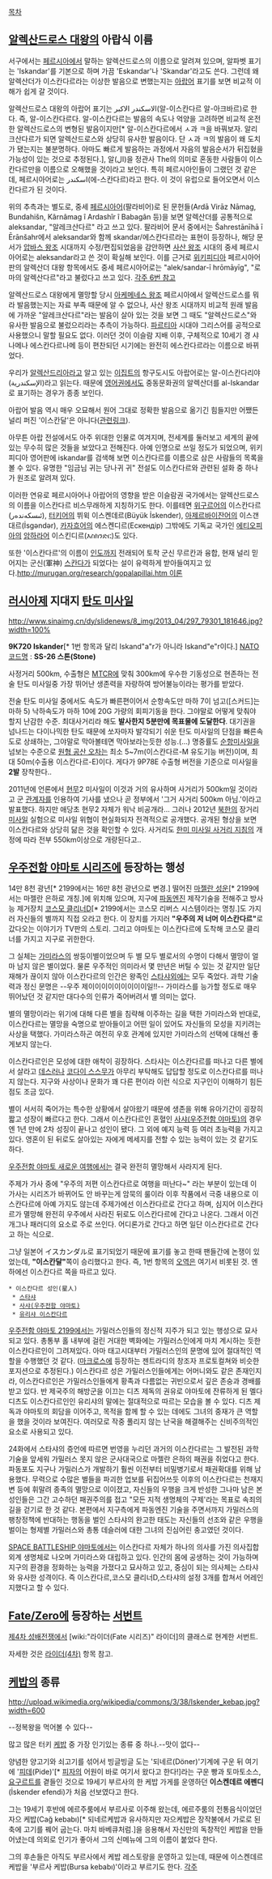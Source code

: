 [[목차]]
== [[알렉산드로스 대왕]]의 아랍식 이름 ==
서구에서는 [[페르시아]]에서 말하는 알렉산드로스의 이름으로 알려져 있으며, 알파벳 표기는 'Iskandar'를 기본으로 하며 가끔 'Eskandar'나 'Skandar'라고도 쓴다. 그런데 왜 알렉산더가 이스칸다르라는 이상한 발음으로 변했는지는 [[아랍어]] 표기를 보면 비교적 이해가 쉽게 갈 것이다.

알렉산드로스 대왕의 아랍어 표기는 الاسكندر الاكبر(알-이스칸다르 알-아크바르)로 한다. 즉, 알-이스칸다르다. 알-이스칸다르는 발음의 속도나 억양을 고려하면 비교적 온전한 알렉산드로스의 변형된 발음이지만[* 알-이스칸다르에서 ㅅ과 ㅋ을 바꿔보자. 알리크산다르가 되면 알렉산드로스와 상당히 유사한 발음이다. 단 ㅅ과 ㅋ의 발음이 왜 도치가 됐는지는 불분명하다. 아마도 빠르게 발음하는 과정에서 자음의 발음순서가 뒤집혔을 가능성이 있는 것으로 추정된다.], 알(ال)을 정관사 The의 의미로 혼동한 사람들이 이스칸다르만을 이름으로 오해했을 것이라고 보인다. 특히 페르시아인들이 그랬던 것 같은데, 페르시아어로는 اسکندر(에-스칸다르)라고 한다. 이 것이 유럽으로 들어오면서 이스칸다르가 된 것이다.

위의 추측과는 별도로, 중세 [[페르시아어]](팔라비어)로 된 문헌들(Ardā Virāz Nāmag, Bundahišn, Kârnâmag î Ardashîr î Babagân 등)을 보면 알렉산더를 공통적으로 aleksandar‏, "알레크산다르" 라고 쓰고 있다. 팔라비어 문서 중에서는 Šahrestānīhā ī Ērānšahr에서 aleksandar‏와 함께 skandar/에스칸다르라는 표현이 등장하나, 해당 문서가 [[압바스 왕조]] 시대까지 수정/편집되었음을 감안하면 [[사산 왕조]] 시대의 중세 페르시아어로는 aleksandar‏라고 쓴 것이 확실해 보인다. 이를 근거로 [[위키피디아]] 페르시아어판의 알렉산더 대왕 항목에서도 중세 페르시아어로는 "alek/sandar-ī hrōmāyīg", "로마의 알렉산다르"라고 불렀다고 쓰고 있다. [http://fa.wikipedia.org/wiki/%D8%A7%D8%B3%DA%A9%D9%86%D8%AF%D8%B1 각주 6번 참고]

알렉산드로스 대왕에게 멸망할 당시 [[아케메네스 왕조]] 페르시아에서 알렉산드로스를 뭐라 발음했는지는 자료 부족 때문에 알 수 없으나, 사산 왕조 시대까지 비교적 원래 발음에 가까운 "알레크산다르"라는 발음이 살아 있는 것을 보면 그 때도 "알렉산드로스"와 유사한 발음으로 불렀으리라는 추측이 가능하다. [[파르티아]] 시대야 그리스어를 공적으로 사용했으니 말할 필요도 없다. 이러던 것이 이슬람 지배 이후, 구체적으로 10세기 경 샤나메나 에스칸다르나메 등이 편찬되던 시기에는 완전히 에스칸다르라는 이름으로 바뀌었다. 

우리가 [[알렉산드리아]]라고 알고 있는 [[이집트]]의 항구도시도 아랍어로는 알-이스칸다리야(الإسكندرية)라고 읽는다. 때문에 [[영어]]권에서도 중동문화권의 알렉산더를 al-Iskandar로 표기하는 경우가 종종 보인다.

아랍어 발음 역시 매우 오묘해서 원어 그대로 정확한 발음으로 옮기긴 힘들지만 어쨌든 널리 퍼진 '이스칸달'은 아니다([http://kin.naver.com/detail/detail.php?d1id=11&dir_id=1111&eid=md3XVDFzQCj+aTNl7yac68i14EgTKZ+c&qb=JiMxNTc1OyYjMTYwNDsmIzE1NzU7JiMxNTg3OyYjMTYwMzsmIzE2MDY7JiMxNTgzOyYjMTU4NTsgJiMxNTc1OyYjMTYwNDsmIzE1NzU7JiMxNjAzOyYjMTU3NjsmIzE1ODU7&pid=fK/LUsoi5UCssvI/eYCsss--202702&sid=SM-NXPLJz0gAAD6-Oqg 관련링크]).

아무튼 아랍 전설에서도 아주 위대한 인물로 여겨지며, 전세계를 둘러보고 세계의 끝에 있는 무수히 많은 것들을 보았다고 전해진다. 아예 인명으로 쓰일 정도가 되었으며, 위키피디아 영어판에 iskandar를 검색해 보면 이스칸다르를 이름으로 삼은 사람들의 목록을 볼 수 있다. 유명한 "임금님 귀는 당나귀 귀" 전설도 이스칸다르와 관련된 설화 중 하나가 원조로 알려져 있다.

이러한 연유로 페르시아어나 아랍어의 영향을 받은 이슬람권 국가에서는 알렉산드로스의 이름을 이스칸다르 비스무래하게 지칭하기도 한다. 이를테면 [[위구르어]]의 이스칸다르(ئىسكەندەر), [[터키어]]의 뷔윅 이스켄데르(Büyük İskender), [[아제르바이잔어]]의 이스갠대르(İsgəndər), [[카자흐어]]의 에스켄디르(Ескендір) 그밖에도 기독교 국가인 [[에티오피아]]의 [[암하라어]] 이스킨디르(እስክንድር)도 있다.

또한 '이스칸다르'의 이름이 [[인도]]까지 전래되어 토착 군신 무르칸과 융합, 현재 널리 믿어지는 군신(軍神) [[스칸다]]가 되었다는 설이 유력하게 받아들여지고 있다.[[http://murugan.org/research/gopalapillai.htm 이론]]
== [[러시아]]제 지대지 [[탄도 미사일]] ==
http://www.sinaimg.cn/dy/slidenews/8_img/2013_04/297_79301_181646.jpg?width=100%

'''9K720 Iskander'''[* 1번 항목과 달리 Iskand"a"r가 아니라 Iskand"e"r이다.]
[[NATO 코드명]] : '''SS-26 스톤(Stone)'''

사정거리 500km, 수출형은 [[MTCR]]에 맞춰 300km에 우수한 기동성으로 현존하는 전술 탄도 미사일중 가장 뛰어난 생존력을 자랑하여 방어불능이라는 평가를 받았다.

전술 탄도 미사일 중에서도 속도가 빠른편이어서 순항속도만 마하 7이 넘고([스커드]는 마하 5) 낙하속도가 마하 10에 20G 가량의 회피기동을 한다. 그야말로 어떻게 맞춰야 할지 난감한 수준. 최대사거리라 해도 '''발사한지 5분만에 목표물에 도달한다'''. 대기권을 넘나드는 다이나믹한 탄도 때문에 쏘자마자 발각되기 쉬운 탄도 미사일의 단점을 빠른속도로 상쇄하는, 그야말로 막아볼테면 막아보라는듯한 성능.(...) 명중률도 [[순항미사일]]을 넘보는 수준으로 [[원형 공산 오차]]는 최소 5~7m(이스칸다르-M 유도기능 버전)이며, 최대 50m(수출용 이스칸다르-E)이다. 게다가 9P78E 수출형 버전을 기준으로 미사일을 '''2발''' 장착한다..

2011년에 언론에서 [[현무]]2 미사일이 이것과 거의 유사하며 사거리가 500km일 것이라고 군 [[관계자]]를 인용하여 기사를 냈으나 곧 정부에서 '그거 사거리 500km 아님.'이라고 발표했다. 하지만 애당초 현무2 자체가 워낙 비공개라... 그러나 2012년 [[북한]]의 장거리 [[미사일]] 실험으로 미사일 위협이 현실화되자 전격적으로 공개했다. 공개된 형상을 보면 이스칸다르와 상당히 닮은 것을 확인할 수 있다. 사거리도 [[한미 미사일 사거리 지침]]의 개정에 따라 전부 550km이상으로 개량된다고.. 

== [[우주전함 야마토 시리즈]]에 등장하는 행성 ==
14만 8천 광년[* 2199에서는 16만 8천 광년으로 변경.] 떨어진 [[마젤란 성운]][* 2199에서는 마젤란 은하로 개칭.]에 위치해 있으며, 지구에 [[파동엔진]] 제작기술을 전해주고 방사능 제거장치 [[코스모 클리너D]][* 2199에서는 코스모 리버스 시스템이라는 명칭.]도 가지러 자신들의 별까지 직접 오라고 한다. 이 장치를 가지러 '''"우주의 저 너머 이스칸다르"'''로 갔다오는 이야기가 TV판의 스토리. 그리고 야마토는 이스칸다르에 도착해 코스모 클리너를 가지고 지구로 귀한한다.

그 실체는 [[가미라스]]의 쌍둥이별이었으며 두 별 모두 별로서의 수명이 다해서 멸망이 얼마 남지 않은 별이었다. 물론 우주적인 의미라서 몇 만년은 버틸 수 있는 것 같지만 일단 재해가 끊이지 않아 이스칸다르의 인간은 왕족인 [[스타샤]]외에는 모두 죽었다. 과학 기술력과 정신 문명은 --우주 제이이이이이이이이이일!!-- 가미라스를 능가할 정도로 매우 뛰어났던 것 같지만 대다수의 인류가 죽어버려서 별 의미는 없다.

별의 멸망이라는 위기에 대해 다른 별을 침략해 이주하는 길을 택한 가미라스와 반대로, 이스칸다르는 멸망을 숙명으로 받아들이고 어떤 일이 있어도 자신들의 모성을 지키려는 사상을 택했다. 가미라스하곤 여전히 우호 관계에 있지만 가미라스의 선택에 대해선 좋게보지 않는다.

이스칸다르인은 모성에 대한 애착이 굉장하다. 스타샤는 이스칸다르를 떠나고 다른 별에서 살라고 [[데스러]]나 [[코다이 스스무]]가 아무리 부탁해도 답답할 정도로 이스칸다르를 떠나지 않는다. 지구와 사상이나 문화가 꽤 다른 편이라 이런 식으로 지구인이 이해하기 힘든 점도 조금 있다.

별이 서서히 죽어가는 특수한 상황에서 살아왔기 때문에 생존을 위해 유아기간이 굉장히 짧고 성장이 빠르다고 한다. 그래서 이스칸다르인 혼혈인 [[사샤(우주전함 야마토)]]의 경우엔 1년 만에 2차 성징이 끝나고 성인이 됐다. 그 외에 예지 능력 등 여러 초능력을 가지고 있다. 영혼이 된 뒤로도 살아있는 자에게 메세지를 전할 수 있는 능력이 있는 것 같기도 하다.

[[우주전함 야마토 새로운 여행]]에서는 결국 완전히 멸망해서 사라지게 된다.

주제가 가사 중에 "우주의 저편 이스칸다르로 여행을 떠난다~" 라는 부분이 있는데 이 가사는 시리즈가 바뀌어도 안 바꾸는게 암묵의 룰이라 이후 작품에서 극중 내용으로 이스칸다르에 아예 가지도 않는데 주제가에선 이스칸다르로 간다고 하며, 심지어 이스칸다르가 멸망해 완전히 우주에서 사라진 뒤로도 이스칸다르에 간다고 나온다. 그래서 이건 개그나 패러디의 요소로 주로 쓰인다. 어디론가로 간다고 하면 일단 이스칸다르로 간다고 하는 식으로.

그냥 일본어 イスカンダル로 표기되었기 때문에 표기를 놓고 한때 팬들간에 논쟁이 있었는데, '''"이스칸달"'''쪽이 승리했다고 한다. 즉, 1번 항목의 [[오역]]은 여기서 비롯된 것. 엔하에선 이스칸다르 쪽을 따르고 있다.

 * 이스칸다르 성인(星人)
  * [[스타샤]]
  * [[사샤(우주전함 야마토)]]
  * [[유리샤 이스칸다르]]

[[우주전함 야마토 2199]]에서는 가밀러스인들의 정신적 지주가 되고 있는 행성으로 묘사되고 있다. 총통부 홀 내부에 걸린 거대한 벽화에는 가밀러스인에게 마치 계시하는 듯한 이스칸다르인이 그려져있다. 아마 태고시대부터 가밀러스인의 문명에 있어 절대적인 역할을 수행했던 것 같다. ([[마크로스]]에 등장하는 젠트라디의 창조자 프로토컬쳐와 비슷한 포지션으로 추정된다.) 이스칸다르 성은 가밀러스인들에게는 어머니와도 같은 존재인지라, 이스칸다르인은 가밀러스인들에게 황족과 다름없는 귀빈으로서 깊은 존숭과 경배를 받고 있다. 반 제국주의 해방군을 이끄는 디츠 제독의 권유로 야마토에 잔류하게 된 멜다 디츠도 이스칸다르인인 유리샤의 말에는 절대적으로 따르는 모습을 볼 수 있다. 디츠 제독과 야마토의 회담을 이어주고, 목적을 함께 할 수 있는 데에도 그녀의 중재가 큰 역할을 했을 것이라 보여진다. 여러모로 작중 풀리지 않는 난국을 해결해주는 신비주의적인 요소로 사용되고 있다.

24화에서 스타샤의 증언에 따르면 번영을 누리던 과거의 이스칸다르는 그 발전된 과학기술을 앞세워 가밀러스 못지 않은 군사대국으로 마젤란 은하의 패권을 쥐었다고 한다. 파동포도 지구나 가밀러스가 개발하기 훨씬 이전부터 비밀병기로서 패권확대를 위해 남용했다. 무력으로 수많은 별들을 파괴한 업보를 뒤집어쓰듯 이후의 이스칸다르는 천재지변 등에 휘말려 종족의 멸망으로 이이졌고, 자신들의 우행을 크게 반성한 그나마 남은 본성인들은 그간 고수하던 패권주의를 접고 "모든 지적 생명체의 구제'라는 목표로 속죄의 길을 걷기로 한 것 같다. 본편에서 지구측에게 파동엔진 기술을 주면서까지 가밀러스의 팽창정책에 반대하는 행동을 벌인 스타샤의 완고한 태도는 자신들의 선조와 같은 우행을 벌이는 형제별 가밀러스와 총통 데슬러에 대한 그녀의 진심어린 충고였던 것이다.    

[[SPACE BATTLESHIP 야마토]]에서는 이스칸다르 자체가 하나의 의사를 가진 의사집합 외계 생명체로 나오며 가미라스와 대립하고 있다. 인간의 몸에 공생하는 것이 가능하며 지구의 환경을 정화하는 능력을 가졌다고 묘사하고 있고, 중심이 되는 의사체는 스타샤와 유사한 성격이다. 즉 이스칸다르,코스모 클리너D,스타샤의 설정 3개를 합쳐서 어레인지했다고 할 수 있다.
== [[Fate/Zero]]에 등장하는 [[서번트]] ==
[[제4차 성배전쟁]]에서 [wiki:"라이더(Fate 시리즈)" 라이더]의 클래스로 현계한 서번트.

자세한 것은 [[라이더(4차)]] 항목 참고.

== [[케밥]]의 종류 ==

http://upload.wikimedia.org/wikipedia/commons/3/38/Iskender_kebap.jpg?width=600

--정복왕을 먹어볼 수 있다--

많고 많은 터키 [[케밥]] 중 가장 인기있는 종류 중 하나.--맛이 없다--

양념한 양고기와 쇠고기를 섞어서 빙글빙글 도는 '되네르(Döner)'기계에 구운 뒤 여기에 '[[피데]](Pide)'[* [[피자]]의 어원이 바로 여기서 왔다고 한다!]라는 구운 빵과 토마토소스, [[요구르트]]를 곁들인 것으로 19세기 부르사의 한 케밥 가게를 운영하던 '''이스켄데르 에펜디'''(İskender efendi)가 처음 선보였다고 한다.

그는 19세기 후반에 에르주룸에서 부르사로 이주해 왔는데, 에르주룸의 전통음식이었던 자으 케밥(Cağ kebabı)[* 되네르케밥과 유사하지만 자으케밥은 장작불에서 가로로 된 축에 고기를 꿰어 굽는다. 마치 바베큐처럼.]을 응용해서 자신만의 독창적인 케밥을 만들어냈는데 의외로 인기가 좋아서 그의 신메뉴에 그의 이름이 붙었다 한다. 

그의 후손들은 아직도 부르사에서 케밥 레스토랑을 운영하고 있는데, 때문에 이스켄데르 케밥을 '부르사 케밥(Bursa kebabı)'이라고 부르기도 한다.
[[각주]]

